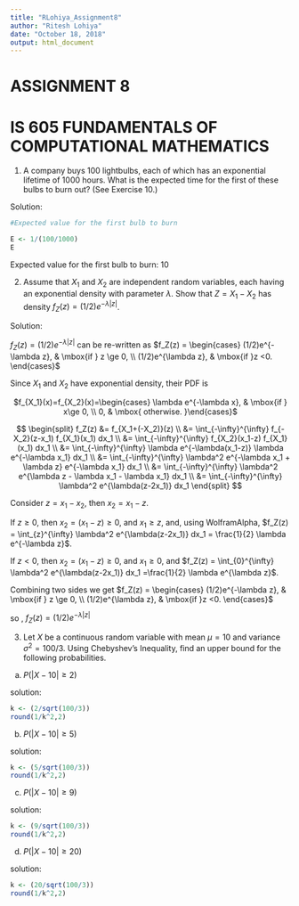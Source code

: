 ```yaml
---
title: "RLohiya_Assignment8"
author: "Ritesh Lohiya"
date: "October 18, 2018"
output: html_document
---
```



#                             ASSIGNMENT 8

#           IS 605 FUNDAMENTALS OF COMPUTATIONAL MATHEMATICS

1. A company buys 100 lightbulbs, each of which has an exponential lifetime of 1000 hours. What is the expected time for the first of these bulbs to burn out? (See Exercise 10.)

Solution:

```r
#Expected value for the first bulb to burn

E <- 1/(100/1000)
E
```

Expected value for the first bulb to burn: 10


2. Assume that $X_1$ and $X_2$ are independent random variables, each having an exponential density with parameter $\lambda$. Show that $Z = X_1-X_2$ has density $f_Z(z) = (1/2)e^{-\lambda|z|}$.

Solution:

$f_Z(z) = (1/2)e^{-\lambda|z|}$ can be re-written as $f_Z(z) = \begin{cases} (1/2)e^{-\lambda z}, & \mbox{if } z \ge 0, \\ (1/2)e^{\lambda z}, & \mbox{if }z <0. \end{cases}$

Since $X_1$ and $X_2$ have exponential density, their PDF is

<CENTER>
$f_{X_1}(x)=f_{X_2}(x)=\begin{cases} \lambda e^{-\lambda x}, & \mbox{if } x\ge 0, \\ 0, & \mbox{ otherwise. }\end{cases}$
</CENTER>

$$
\begin{split}
  f_Z(z) &= f_{X_1+(-X_2)}(z) \\
    &= \int_{-\infty}^{\infty} f_{-X_2}(z-x_1) f_{X_1}(x_1) dx_1 \\
    &= \int_{-\infty}^{\infty} f_{X_2}(x_1-z) f_{X_1}(x_1) dx_1 \\
    &= \int_{-\infty}^{\infty} \lambda e^{-\lambda(x_1-z)} \lambda e^{-\lambda x_1} dx_1 \\
    &= \int_{-\infty}^{\infty} \lambda^2 e^{-\lambda x_1 + \lambda z} e^{-\lambda x_1} dx_1 \\
    &= \int_{-\infty}^{\infty} \lambda^2 e^{\lambda z - \lambda x_1 - \lambda x_1} dx_1 \\
    &= \int_{-\infty}^{\infty} \lambda^2 e^{\lambda(z-2x_1)} dx_1
\end{split}
$$

Consider $z=x_1-x_2$, then $x_2=x_1-z$.

If $z \ge 0$, then $x_2=(x_1-z) \ge 0$, and $x_1 \ge z$, and, using WolframAlpha, $f_Z(z) = \int_{z}^{\infty} \lambda^2 e^{\lambda(z-2x_1)} dx_1 = \frac{1}{2} \lambda e^{-\lambda z}$. 

If $z < 0$, then $x_2=(x_1-z) \ge 0$, and $x_1 \ge 0$, and $f_Z(z) = \int_{0}^{\infty} \lambda^2 e^{\lambda(z-2x_1)} dx_1 =\frac{1}{2} \lambda e^{\lambda z}$.

Combining two sides we get $f_Z(z) = \begin{cases} (1/2)e^{-\lambda z}, & \mbox{if } z \ge 0, \\ (1/2)e^{\lambda z}, & \mbox{if }z <0. \end{cases}$

 so , $f_Z(z) = (1/2)e^{-\lambda|z|}$
 

3. Let $X$ be a continuous random variable with mean $\mu = 10$ and variance $\sigma^2 = 100/3$. Using Chebyshev's Inequality, find an upper bound for the
following probabilities.

a. $P(|X - 10| \ge 2)$

solution:

```r
k <- (2/sqrt(100/3))
round(1/k^2,2) 
```

b. $P(|X - 10| \ge 5)$

solution:

```r
k <- (5/sqrt(100/3))
round(1/k^2,2)
```

c. $P(|X - 10| \ge 9)$

solution:

```r
k <- (9/sqrt(100/3))
round(1/k^2,2)
```

d. $P(|X - 10| \ge 20)$

solution:

```r
k <- (20/sqrt(100/3))
round(1/k^2,2)
```






